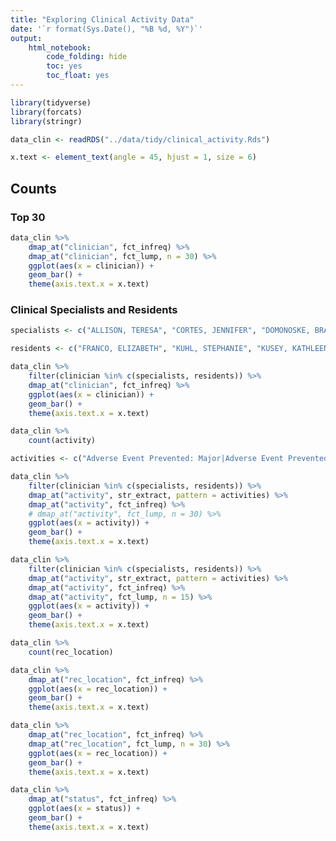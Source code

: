 ```yaml
---
title: "Exploring Clinical Activity Data"
date: '`r format(Sys.Date(), "%B %d, %Y")`'
output: 
    html_notebook:
        code_folding: hide
        toc: yes
        toc_float: yes
---
```


```r
library(tidyverse)
library(forcats)
library(stringr)

data_clin <- readRDS("../data/tidy/clinical_activity.Rds")

x.text <- element_text(angle = 45, hjust = 1, size = 6)
```

## Counts

### Top 30

```r
data_clin %>%
    dmap_at("clinician", fct_infreq) %>%
    dmap_at("clinician", fct_lump, n = 30) %>%
    ggplot(aes(x = clinician)) +
    geom_bar() +
    theme(axis.text.x = x.text)
```

### Clinical Specialists and Residents

```r
specialists <- c("ALLISON, TERESA", "CORTES, JENNIFER", "DOMONOSKE, BRAD", "DOMONOSKE, CHRISTINE", "EADES, SHANNAN", "GULBIS, BRIAN", "HARTMAN, HEATHER", "LAM, WENG MAN", "MITCHELL, LATOSHA (HER PHARMACY)", "NAIK, MAMTA", "PATEL, RAKSHA", "PELSUE, BRITTANY", "WEEKS, PHILLIP")

residents <- c("FRANCO, ELIZABETH", "KUHL, STEPHANIE", "KUSEY, KATHLEEN", "LEE, MONICA", "RADUZYCKI, TYLER")

data_clin %>%
    filter(clinician %in% c(specialists, residents)) %>%
    dmap_at("clinician", fct_infreq) %>%
    ggplot(aes(x = clinician)) +
    geom_bar() +
    theme(axis.text.x = x.text)
```

```r
data_clin %>%
    count(activity)
```

```r

activities <- c("Adverse Event Prevented: Major|Adverse Event Prevented: Minor|Anticoagulation consult/management|Anticoagulation intervention|Avoidance of high cost medication|Change Antimicrobial Dose or Route|CPR/Code attended|Discharge medication counseling|Discontinue inappropriate antimicrobials|Drug Information Consult|Drug therapy change|Initiate antibiotics for untreated infection|Initiate Antimicrobials|IV to PO conversion - antimicrobial|IV to PO conversion - non-antimicrobial|Lab ordered|Medication Reconciliation|Non-formulary to formulary conversion|Pain consults|Pharmacokinetic drug consult/management|Post-discharge micro intervention|Renal Dosing - antimicrobial|Streamline/De-escalate gram negative therapy|Surgical Antibiotic prophylaxis compliance|Therapeutic drug monitoring intervention|Weekend Sign-Out")

data_clin %>%
    filter(clinician %in% c(specialists, residents)) %>%
    dmap_at("activity", str_extract, pattern = activities) %>%
    dmap_at("activity", fct_infreq) %>%
    # dmap_at("activity", fct_lump, n = 30) %>%
    ggplot(aes(x = activity)) +
    geom_bar() +
    theme(axis.text.x = x.text)
```

```r
data_clin %>%
    filter(clinician %in% c(specialists, residents)) %>%
    dmap_at("activity", str_extract, pattern = activities) %>%
    dmap_at("activity", fct_infreq) %>%
    dmap_at("activity", fct_lump, n = 15) %>%
    ggplot(aes(x = activity)) +
    geom_bar() +
    theme(axis.text.x = x.text)
```

```r
data_clin %>%
    count(rec_location)
```

```r
data_clin %>%
    dmap_at("rec_location", fct_infreq) %>%
    ggplot(aes(x = rec_location)) +
    geom_bar() +
    theme(axis.text.x = x.text)
```

```r
data_clin %>%
    dmap_at("rec_location", fct_infreq) %>%
    dmap_at("rec_location", fct_lump, n = 30) %>%
    ggplot(aes(x = rec_location)) +
    geom_bar() +
    theme(axis.text.x = x.text)
```

```r
data_clin %>%
    dmap_at("status", fct_infreq) %>%
    ggplot(aes(x = status)) +
    geom_bar() +
    theme(axis.text.x = x.text)
```

